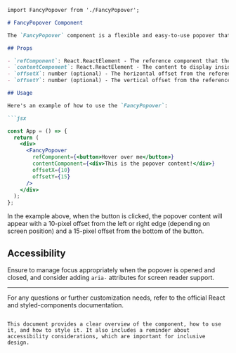 ```markdown
import FancyPopover from './FancyPopover';

# FancyPopover Component

The `FancyPopover` component is a flexible and easy-to-use popover that can be attached to any element. It allows you to display additional information or interactive content in a floating panel that is anchored to a reference element (the `refComponent`). The popover is smartly positioned based on the available viewport space to ensure that it never goes off-screen.

## Props

- `refComponent`: React.ReactElement - The reference component that the popover will be attached to.
- `contentComponent`: React.ReactElement - The content to display inside the popover.
- `offsetX`: number (optional) - The horizontal offset from the reference component. Default is `0`.
- `offsetY`: number (optional) - The vertical offset from the reference component. Default is `0`.

## Usage

Here's an example of how to use the `FancyPopover`:

```jsx

const App = () => {
  return (
    <div>
      <FancyPopover
        refComponent={<button>Hover over me</button>}
        contentComponent={<div>This is the popover content!</div>}
        offsetX={10}
        offsetY={15}
      />
    </div>
  );
};

```

In the example above, when the button is clicked, the popover content will appear with a 10-pixel offset from the left or right edge (depending on screen position) and a 15-pixel offset from the bottom of the button.

## Accessibility

Ensure to manage focus appropriately when the popover is opened and closed, and consider adding `aria-` attributes for screen reader support.

---

For any questions or further customization needs, refer to the official React and styled-components documentation.
```

This document provides a clear overview of the component, how to use it, and how to style it. It also includes a reminder about accessibility considerations, which are important for inclusive design.